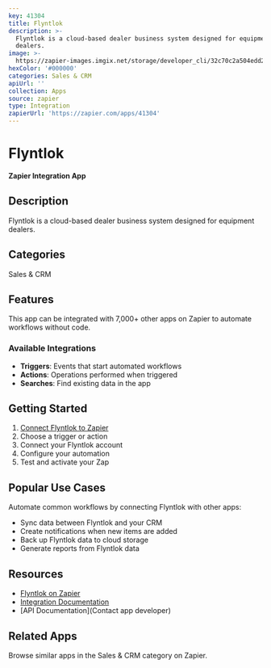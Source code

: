 ```yaml
---
key: 41304
title: Flyntlok
description: >-
  Flyntlok is a cloud-based dealer business system designed for equipment
  dealers.
image: >-
  https://zapier-images.imgix.net/storage/developer_cli/32c70c2a504edd274f90748a9688b8ab.png?auto=format%2Ccompress&ixlib=python-3.0.0&q=50
hexColor: '#000000'
categories: Sales & CRM
apiUrl: ''
collection: Apps
source: zapier
type: Integration
zapierUrl: 'https://zapier.com/apps/41304'
---
```

# Flyntlok

**Zapier Integration App**

## Description

Flyntlok is a cloud-based dealer business system designed for equipment dealers.

## Categories

Sales & CRM

## Features

This app can be integrated with 7,000+ other apps on Zapier to automate workflows without code.

### Available Integrations

- **Triggers**: Events that start automated workflows
- **Actions**: Operations performed when triggered
- **Searches**: Find existing data in the app

## Getting Started

1. [Connect Flyntlok to Zapier](https://zapier.com/apps/41304)
2. Choose a trigger or action
3. Connect your Flyntlok account
4. Configure your automation
5. Test and activate your Zap

## Popular Use Cases

Automate common workflows by connecting Flyntlok with other apps:

- Sync data between Flyntlok and your CRM
- Create notifications when new items are added
- Back up Flyntlok data to cloud storage
- Generate reports from Flyntlok data

## Resources

- [Flyntlok on Zapier](https://zapier.com/apps/41304)
- [Integration Documentation](https://zapier.com/apps/41304/integrations)
- [API Documentation](Contact app developer)

## Related Apps

Browse similar apps in the Sales & CRM category on Zapier.
